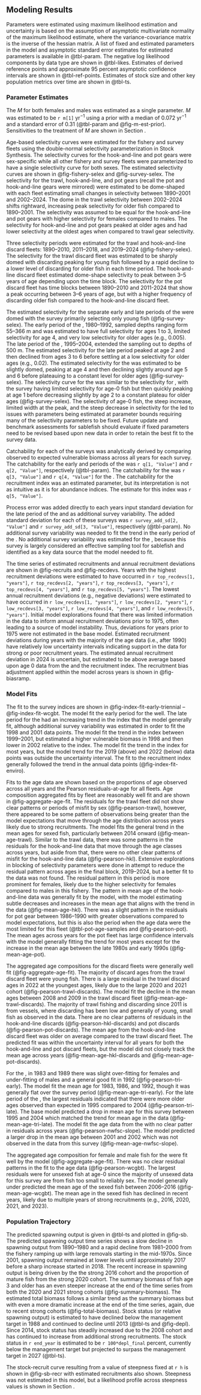 ## Modeling Results

Parameters were estimated using maximum likelihood estimation and uncertainty is based on the assumption of asymptotic multivariate normality of the maximum likelihood estimate, where the variance-covariance matrix is the inverse of the hessian matrix. A list of fixed and estimated parameters in the model and asymptotic standard error estimates for estimated parameters is available in @tbl-param. The negative log likelihood components by data type are shown in @tbl-likes. Estimates of derived reference points and approximate 95 percent asymptotic confidence intervals are shown in @tbl-ref-points. Estimates of stock size and other key population metrics over time are shown in @tbl-ts.

### Parameter Estimates

The $M$ for both females and males was estimated as a single parameter. $M$ was estimated to be `r m[1]` yr$^{-1}$ using a prior with a median of 0.072 yr$^{-1}$ and a standard error of 0.31 (@tbl-param and @fig-m-est-prior). Sensitivities to the treatment of $M$ are shown in Section \ref{sensitivities}.

Age-based selectivity curves were estimated for the fishery and survey fleets using the double-normal selectivity parameterization in Stock Synthesis. The selectivity curves for the hook-and-line and pot gears were sex-specific while all other fishery and survey fleets were parameterized to have a single selectivity curve for both sexes. The estimated selectivity curves are shown in @fig-fishery-selex and @fig-survey-selex. The selectivity for the trawl, hook-and-line, and pot gears (recall the pot and hook-and-line gears were mirrored) were estimated to be dome-shaped with each fleet estimating small changes in selectivity between 1890--2001 and 2002--2024. The dome in the trawl selectivity between 2002--2024 shifts rightward, increasing peak selectivity for older fish compared to 1890--2001. The selectivity was assumed to be equal for the hook-and-line and pot gears with higher selectivity for females compared to males. The selectivity for hook-and-line and pot gears peaked at older ages and had lower selectivity at the oldest ages when compared to trawl gear selectivity. 

Three selectivity periods were estimated for the trawl and hook-and-line discard fleets: 1890--2010, 2011--2018, and 2019--2024 (@fig-fishery-selex). The selectivity for the trawl discard fleet was estimated to be sharply domed with discarding peaking for young fish followed by a rapid decline to a lower level of discarding for older fish in each time period. The hook-and-line discard fleet estimated dome-shape selectivity to peak between 3--5 years of age depending upon the time block. The selectivity for the pot discard fleet has time blocks between 1890--2010 and 2011-2024 that show a peak occurring between 3--6 years of age, but with a higher frequency of discarding older fish compared to the hook-and-line discard fleet.    

The estimated selectivity for the separate early and late periods of the \gls{s-tri} were domed with the survey primarily selecting only young fish (@fig-survey-selex). The early period of the \gls{s-tri}, 1980--1992, sampled depths ranging form 55--366 m and was estimated to have full selectivity for ages 1 to 3, limited selectivity for age 4, and very low selectivity for older ages (e.g., 0.005). The late period of the \gls{s-tri}, 1995--2004, extended the sampling out to depths of 500 m.  The estimated selectivity for the late period peaked at age 2 and then declined from ages 3 to 6 before settling at a low selectivity for older ages (e.g., 0.02). The estimated selectivity for the \gls{s-nslope} was estimated to be slightly domed, peaking at age 4 and then declining slightly around age 5 and 6 before plateauing to a constant level for older ages (@fig-survey-selex). The selectivity curve for the \gls{s-wcgbt} was similar to the selectivity for \gls{s-nslope}, with the survey having limited selectivity for age-0 fish but then quickly peaking at age 1 before decreasing slightly by age 2 to a constant plateau for older ages (@fig-survey-selex). The selectivity of age-0 fish, the steep increase, limited width at the peak, and the steep decrease in selectivity for the \gls{s-wcgbt} led to issues with parameters being estimated at parameter bounds requiring many of the selectivity parameters to be fixed. Future update and benchmark assessments for sablefish should evaluate if fixed parameters need to be revised based upon new data in order to retain the best fit to the survey data.     

Catchability for each of the surveys was analytically derived by comparing observed to expected vulnerable biomass across all years for each survey. The catchability for the early and periods of the \gls{s-tri} was `r q[1, "Value"]` and `r q[2, "Value"]`, respectively (@tbl-param). The catchability for the \gls{s-nslope} was `r q[3, "Value"]` and `r q[4, "Value"]` for the \gls{s-wcgbt}.  The catchability for the recruitment index was an estimated parameter, but its interpretation is not as intuitive as it is for abundance indices.  The estimate for this index was `r q[5, "Value"]`.

Process error was added directly to each years input standard deviation for the late period of the \gls{s-tri} and \gls{s-nslope} as additional survey variability. The added standard deviation for each of these surveys was `r survey_add_sd[2, "Value"]` and `r survey_add_sd[3, "Value"]`, respectively (@tbl-param).  No additional survey variability was needed to fit the trend in the early period of the \gls{s-tri}. No additional survey variability was estimated for the \gls{s-wcgbt}, because this survey is largely considered an effective sampling tool for sablefish and identified as a key data source that the model needed to fit. 

The time series of estimated recruitments and annual recruitment deviations are shown in @fig-recruits and @fig-recdevs. Years with the highest recruitment deviations were estimated to have occurred in `r top_recdevs[1, "years"]`, `r top_recdevs[2, "years"]`, `r top_recdevs[3, "years"]`, `r top_recdevs[4, "years"]`, and `r top_recdevs[5, "years"]`. The lowest annual recruitment deviations (e.g., negative deviations) were estimated to have occurred in `r low_recdevs[1, "years"]`, `r low_recdevs[2, "years"]`, `r low_recdevs[3, "years"]`, `r low_recdevs[4, "years"]`, and `r low_recdevs[5, "years"]`. Initial model explorations found that there was limited information in the data to inform annual recruitment deviations prior to 1975, often leading to a source of model instability.  Thus, deviations for years prior to 1975 were not estimated in the base model. Estimated recruitment deviations during years with the majority of the age data (i.e., after 1990) have relatively low uncertainty intervals indicating support in the data for strong or poor recruitment years. The estimated annual recruitment deviation in 2024 is uncertain, but estimated to be above average based upon age 0 data from the \gls{s-wcgbt} and the recruitment index. The recruitment bias adjustment applied within the model across years is shown in @fig-biasramp.

### Model Fits

The fit to the survey indices are shown in @fig-index-fit-early-triennial -- @fig-index-fit-wcgbt. The model fit the early period for the \gls{s-tri} well.  The late period for the \gls{s-tri} had an increasing trend in the index that the model generally fit, although additional survey variability was estimated in order to fit the 1998 and 2001 data points. The model fit the trend in the \gls{s-nslope} index between 1999--2001, but estimated a higher vulnerable biomass in 1998 and then lower in 2002 relative to the index. The model fit the trend in the \gls{s-wcgbt} index for most years, but the model trend for the 2019 (above) and 2022 (below) data points was outside the uncertainty interval. The fit to the recruitment index generally followed the trend in the annual data points (@fig-index-fit-enviro). 

Fits to the age data are shown based on the proportions of age observed across all years and the Pearson residuals-at-age for all fleets. Age composition aggregated fits by fleet are reasonably well fit and are shown in @fig-aggregate-age-fit. The residuals for the trawl fleet did not show clear patterns or periods of misfit by sex (@fig-pearson-trawl), however, there appeared to be some pattern of observations being greater than the model expectations that move through the age distribution across years likely due to strong recruitments.  The model fits the general trend in the mean ages for sexed fish, particularly between 2014 onward (@fig-mean-age-trawl). Similar to the trawl data, there was some patterns in the residuals for the hook-and-line data that move through the age classes across years, but aside from that, there were no other clear patterns of misfit for the hook-and-line data (@fig-pearson-hkl). Extensive explorations in blocking of selectivity parameters were done in attempt to reduce the residual pattern across ages in the final block, 2019--2024, but a better fit to the data was not found. The residual pattern in this period is more prominent for females, likely due to the higher selectivity for females compared to males in this fishery. The pattern in mean age of the hook-and-line data was generally fit by the model, with the model estimating subtle decreases and increases in the mean age that aligns with the trend in the data (@fig-mean-age-hkl). There was a slight pattern in the residuals for pot gear between 1986--1990 with greater observations compared to model expectations, but this is also the period when the age data were the most limited for this fleet (@tbl-pot-age-samples and @fig-pearson-pot). The mean ages across years for the pot fleet has large confidence intervals with the model generally fitting the trend for most years except for the increase in the mean age between the late 1980s and early 1990s (@fig-mean-age-pot).     

The aggregated age compositions for the discard fleets were generally well fit (@fig-aggregate-age-fit). The majority of discard ages from the trawl discard fleet were young fish. There is a large residual in the trawl discard ages in 2022 at the youngest ages, likely due to the large 2020 and 2021 cohort (@fig-pearson-trawl-discards). The model fit the decline in the mean ages between 2008 and 2009 in the trawl discard fleet (@fig-mean-age-trawl-discards). The majority of trawl fishing and discarding since 2011 is from \gls{ifq} vessels, where discarding has been low and generally of young, small fish as observed in the data. There are no clear patterns of residuals in the hook-and-line discards (@fig-pearson-hkl-discards) and pot discards (@fig-pearson-pot-discards). The mean age from the hook-and-line discard fleet was older on average compared to the trawl discard fleet. The predicted fit was within the uncertainty interval for all years for both the hook-and-line and pot discard fleets, but the model did not closely track the mean age across years (@fig-mean-age-hkl-discards and @fig-mean-age-pot-discards). 

For the \gls{s-tri}, in 1983 and 1989 there was slight over-fitting for females and under-fitting of males and a general good fit in 1992 (@fig-pearson-tri-early). The model fit the mean age for 1983, 1986, and 1992, though it was generally flat over the survey period (@fig-mean-age-tri-early). For the late period of the \gls{s-tri}, the largest residuals indicated that there were more older ages observed than expected in 1995 compared to 2004 (@fig-pearson-tri-late). The base model predicted a drop in mean age for this survey between 1995 and 2004 which matched the trend for mean age in the data (@fig-mean-age-tri-late). The model fit the age data from the \gls{s-nslope} with no clear patter in residuals across years (@fig-pearson-nwfsc-slope). The model predicted a larger drop in the mean age between 2001 and 2002 which was not observed in the data from this survey (@fig-mean-age-nwfsc-slope).  

The aggregated age composition for female and male fish for the \gls{s-wcgbt} were fit well by the model (@fig-aggregate-age-fit). There was no clear residual patterns in the fit to the \gls{s-wcgbt} age data (@fig-pearson-wcgbt).  The largest residuals were for unsexed fish at age-0 since the majority of unsexed data for this survey are from fish too small to reliably sex. The model generally under predicted the mean age of the sexed fish between 2006--2016 (@fig-mean-age-wcgbt).  The mean age in the sexed fish has declined in recent years, likely due to multiple years of strong recruitments (e.g., 2016, 2020, 2021, and 2023).   

### Population Trajectory

The predicted spawning output is given in @tbl-ts and plotted in @fig-sb.  The predicted spawning output time series shows a slow decline in spawning output from 1890--1980 and a rapid decline from 1981--2000 from the fishery ramping up with large removals starting in the mid-1970s. Since 2001, spawning output remained at lower levels until approximately 2017 before a sharp increase started in 2018. The recent increase in spawning output is being driven by the the strong 2016 cohort and the proportion of mature fish from the strong 2020 cohort. The summary biomass of fish age 3 and older has an even steeper increase at the end of the time series from both the 2020 and 2021 strong cohorts (@fig-summary-biomass). The estimated total biomass follows a similar trend as the summary biomass but with even a more dramatic increase at the end of the time series, again, due to recent strong cohorts (@fig-total-biomass). Stock status (or relative spawning output) is estimated to have declined below the management target in 1988 and continued to decline until 2013 (@tbl-ts and @fig-depl). Since 2014, stock status has steadily increased due to the 2008 cohort and has continued to increase from additional strong recruitments.  The stock status in `r end_year` is estimated to be `r 100*depl_final` percent, currently below the management target but projected to surpass the management target in 2027 (@tbl-ts).     

The stock-recruit curve resulting from a value of steepness fixed at `r h` is shown in @fig-sb-recr with estimated recruitments also shown. Steepness
was not estimated in this model, but a likelihood profile across steepness values is shown in Section \ref{profiles}.





